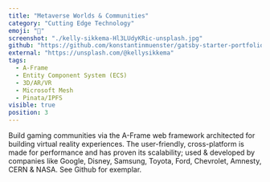 ```yaml
---
title: "Metaverse Worlds & Communities"
category: "Cutting Edge Technology"
emoji: "🧰"
screenshot: "./kelly-sikkema-Hl3LUdyKRic-unsplash.jpg"
github: "https://github.com/konstantinmuenster/gatsby-starter-portfolio-minimal"
external: "https://unsplash.com/@kellysikkema"
tags:
  - A-Frame
  - Entity Component System (ECS)
  - 3D/AR/VR
  - Microsoft Mesh
  - Pinata/IPFS
visible: true
position: 3
---
```


Build gaming communities via the A-Frame web framework architected for building virtual reality experiences. The user-friendly, cross-platform is made for performance and has proven its scalability; used & developed by companies like Google, Disney, Samsung, Toyota, Ford, Chevrolet, Amnesty, CERN & NASA. See Github for exemplar. 
